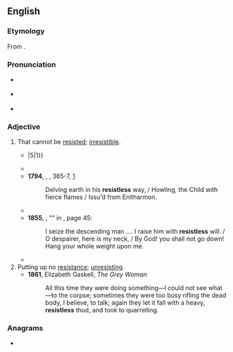 ==English==

===Etymology===
From {{suffix|en|resist|less}}.

===Pronunciation===
* {{a|RP}} {{IPA|en|/ɹɪˈzɪstləs/}}
* {{a|GA}} {{IPA|en|/ɹəˈzɪstləs/}}
* {{hyphenation|en|re|sist|less}}

===Adjective===
{{en-adj}}

# That cannot be [[resist]]ed; [[irresistible]]. {{defdate|from 16th c.}}
#* {{RQ:Spenser Faerie Queene|passage=His name was Talus, made of yron mould, / Immoveable, '''resistlesse''', without end {{...}}|5|1}}
#* {{RQ:Milton Paradise Regained|book=Samson Agonistes|page=83|lines=415–420|passage=Maſters commands come with a power '''reſiſtleſs''' / To ſuch as owe them abſolute ſubjection; / And for a life who will not change his purpoſe? / (So mutable are all the ways of men) / Yet this be ſure, in nothing to comply / Scandalous or forbidden in our Law.}}
#* '''1794''', {{w|William Blake}}, ''{{w|The Book of Urizen}}'', 365-7, [http://www.bartleby.com/235/259.html]
#*: Delving earth in his '''resistless''' way, / Howling, the Child with fierce flames / Issu'd from Enitharmon.
#* {{RQ:Mary Shelley Frankenstein|chapter=IV|url=http://www.gutenberg.org/files/42324/42324-h/42324-h.htm|text=My limbs now tremble, and my eyes swim with the remembrance; but then a '''resistless''', and almost frantic, impulse, urged me forward; I seemed to have lost all soul or sensation but for this one pursuit.}}
#* '''1855''', {{w|Walt Whitman}}, "{{w|Song of Myself}}" in ''{{w|Leaves of Grass}}'', page 45:
#*: I seize the descending man .... I raise him with '''resistless''' will. / O despairer, here is my neck, / By God! you shall not go down! Hang your whole weight upon me.
#* {{RQ:Carroll Sylvie and Bruno|chapter=&#91;Untitled poem&#93;|url=https://archive.org/details/sylviebruno00carr/page/n10/mode/1up|passage=Is all our Life, then, but a dream / Seen faintly in the golden gleam / Athwart Time's dark '''resistless''' stream?}}
# Putting up no [[resistance]]; [[unresisting]]. {{defdate|from 16th c.}}
#* '''1861''', Elizabeth Gaskell, ''The Grey Woman''
#*: All this time they were doing something—I could not see what—to the corpse; sometimes they were too busy rifling the dead body, I believe, to talk; again they let it fall with a heavy, '''resistless''' thud, and took to quarrelling.

===Anagrams===
* {{anagrams|en|a=eeilrsssst|sisterless}}